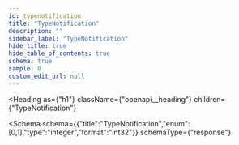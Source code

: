 ```yaml
---
id: typenotification
title: "TypeNotification"
description: ""
sidebar_label: "TypeNotification"
hide_title: true
hide_table_of_contents: true
schema: true
sample: 0
custom_edit_url: null
---
```



<Heading
  as={"h1"}
  className={"openapi__heading"}
  children={"TypeNotification"}
>
</Heading>





<Schema
  schema={{"title":"TypeNotification","enum":[0,1],"type":"integer","format":"int32"}}
  schemaType={"response"}
>
  
</Schema>
            